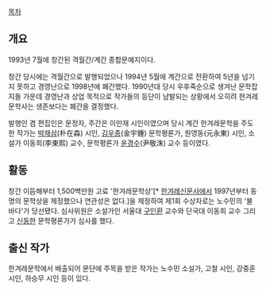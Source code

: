 [[목차]]

== 개요 ==
1993년 7월에 창간된 격월간/계간 종합문예지이다.

창간 당시에는 격월간으로 발행되었으나 1994년 5월에 계간으로 전환하여 5년을 넘기지 못하고 경영난으로 1998년에 폐간했다. 1990년대 당시 우후죽순으로 생겨난 문학잡지들 가운데 경영난과 상업 목적으로 작가들의 등단이 남발되는 상황에서 오히려 한겨레문학사는 생존보다는 폐간을 결정했다.

발행인 겸 편집인은 문정자, 주간은 이만재 시인이였으며 당시 계간 한겨레문학을 주도한 작가는 [[박재삼]](朴在森) 시인, [[김우종]](金宇鍾) 문학평론가, 원영동(元永東) 시인, 소설가 이동희(李東熙) 교수, 문학평론가 [[윤경수]](尹敬洙) 교수 등이였다.

== 활동 ==
창간 이듬해부터 1,500백만원 고료 '한겨레문학상'[* [[한겨레신문]]사에서 1997년부터 동명의 문학상을 제정했으나 연관성은 없다.]을 제정하여 제1회 수상자로는 노수민의 '불바다'가 당선됐다. 심사위원은 소설가인 서울대 [[구인환]] 교수와 단국대 이동희 교수 그리고 [[신동한]] 문학평론가가 심사를 했다.

== 출신 작가 ==
한겨레문학에서 배출되어 문단에 주목을 받은 작가는 노수민 소설가, 고철 시인, 강중훈 시인, 하승무 시인 등이 있다.
